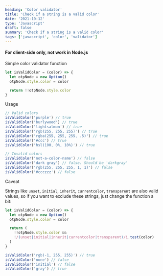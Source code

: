 ```yaml
---
heading: 'Color validator'
title: 'Check if a string is a valid color'
date: '2021-10-12'
type: 'Javascript'
draft: false
summary: 'Check if a string is a valid color'
tags: ['javascript', 'color', 'validator']
---
```



#### <Twemoji emoji="warning" /> For client-side only, not work in Node.js

Simple color validator function

```js
let isValidColor = (color) => {
  let otpNode = new Option()
  otpNode.style.color = color

  return !!otpNode.style.color
}
```

Usage

```js
// Valid colors
isValidColor('purple') // true
isValidColor('burlywood') // true
isValidColor('lightsalmon') // true
isValidColor('rgb(255, 255, 255)') // true
isValidColor('rgba(255, 255, 255, .5)') // true
isValidColor('#ccc') // true
isValidColor('hsl(100, 0%, 18%)') // true

// Invalid colors
isValidColor('not-a-color-name') // false
isValidColor('dark gray') // false. Should be 'darkgray'
isValidColor('rgb(255, 255, 255, 1, 1)') // false
isValidColor('#ccczzz') // false
```

Caveat

Strings like `unset`, `initial`, `inherit`, `currentcolor`, `transparent` are also valid values, so if you want to exclude these strings, just change the function a bit:

```js
let isValidColor = (color) => {
  let otpNode = new Option()
  otpNode.style.color = color

  return (
    !!otpNode.style.color &&
    !/(unset|initial|inherit|currentcolor|transparent)/i.test(color)
  )
}

isValidColor('rgb(-1, 255, 255)') // true
isValidColor('none') // false
isValidColor('initial') // false
isValidColor('gray') // true
```

